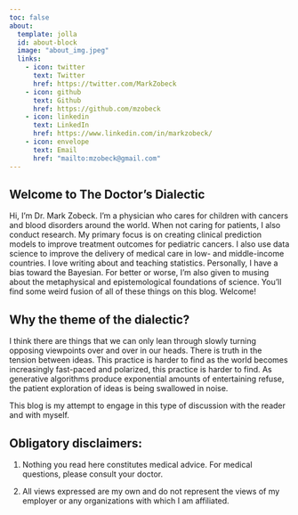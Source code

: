 ```yaml
---
toc: false
about:
  template: jolla
  id: about-block
  image: "about_img.jpeg"
  links:
    - icon: twitter
      text: Twitter
      href: https://twitter.com/MarkZobeck
    - icon: github
      text: Github
      href: https://github.com/mzobeck
    - icon: linkedin
      text: LinkedIn
      href: https://www.linkedin.com/in/markzobeck/
    - icon: envelope
      text: Email
      href: "mailto:mzobeck@gmail.com"  
---
```


::: {#about-block}
:::

## Welcome to The Doctor's Dialectic

Hi, I'm Dr. Mark Zobeck. I'm a physician who cares for children with cancers and blood disorders around the world. When not caring for patients, I also conduct research. My primary focus is on creating clinical prediction models to improve treatment outcomes for pediatric cancers. I also use data science to improve the delivery of medical care in low- and middle-income countries. I love writing about and teaching statistics. Personally, I have a bias toward the Bayesian. For better or worse, I'm also given to musing about the metaphysical and epistemological foundations of science. You'll find some weird fusion of all of these things on this blog. Welcome!

## Why the theme of the dialectic? 
I think there are things that we can only lean through slowly turning opposing viewpoints over and over in our heads. There is truth in the tension between ideas. This practice is harder to find as the world becomes increasingly fast-paced and polarized, this practice is harder to find. As generative algorithms produce exponential amounts of entertaining refuse, the patient exploration of ideas is being swallowed in noise.  

This blog is my attempt to engage in this type of discussion with the reader and with myself.   

## Obligatory disclaimers:

1.  Nothing you read here constitutes medical advice. For medical questions, please consult your doctor.

2.  All views expressed are my own and do not represent the views of my employer or any organizations with which I am affiliated.
